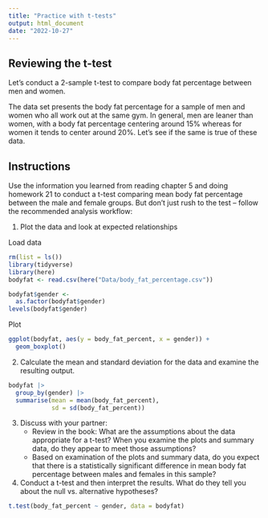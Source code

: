 ```yaml
---
title: "Practice with t-tests"
output: html_document
date: "2022-10-27"
---
```


## Reviewing the t-test

Let's conduct a 2-sample t-test to compare body fat percentage between men and women.

The data set presents the body fat percentage for a sample of men and women who all work out at the same gym. In general, men are leaner than women, with a body fat percentage centering around 15% whereas for women it tends to center around 20%. Let’s see if the same is true of these data.

## Instructions

Use the information you learned from reading chapter 5 and doing homework 21 to conduct a t-test comparing mean body fat percentage between the male and female groups. But don’t just rush to the test – follow the recommended analysis workflow:

1.  Plot the data and look at expected relationships

Load data
```r
rm(list = ls())
library(tidyverse)
library(here)
bodyfat <- read.csv(here("Data/body_fat_percentage.csv"))

bodyfat$gender <- 
  as.factor(bodyfat$gender)
levels(bodyfat$gender)
```

Plot
```r
ggplot(bodyfat, aes(y = body_fat_percent, x = gender)) +
  geom_boxplot()
```

2.  Calculate the mean and standard deviation for the data and examine the resulting output.
```r
bodyfat |> 
  group_by(gender) |>
  summarise(mean = mean(body_fat_percent),
            sd = sd(body_fat_percent))
```

3.  Discuss with your partner:
    -   Review in the book: What are the assumptions about the data appropriate for a t-test? When you examine the plots and summary data, do they appear to meet those assumptions?
    -   Based on examination of the plots and summary data, do you expect that there is a statistically significant difference in mean body fat percentage between males and females in this sample?
4.  Conduct a t-test and then interpret the results. What do they tell you about the null vs. alternative hypotheses?
```r
t.test(body_fat_percent ~ gender, data = bodyfat)
```

